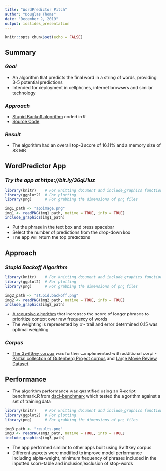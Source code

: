 ```yaml
---
title: "WordPredictor Pitch"
author: "Douglas Thoms"
date: "December 9, 2019"
output: ioslides_presentation
---
```


```r
knitr::opts_chunk$set(echo = FALSE)
```

## Summary

### *Goal*
- An algorithm that predicts the final word in a string of words, providing 3-5 potential 
predictions  
- Intended for deployment in cellphones, internet browsers and similar technology

### *Approach*
- [Stupid Backoff algorithm](https://www.aclweb.org/anthology/D07-1090.pdf) coded in R 
- [Source Code](https://github.com/douglas-thoms/Coursera/tree/master/Johns.Hopkins.Data.Science.Specialization/NLP.project/R.Project)

### *Result*
- The algorithm had an overall top-3 score of 16.11% and a memory size of 83 MB

## WordPredictor App
### *Try the app at https://bit.ly/36qU1uz *
```r
library(knitr)    # For knitting document and include_graphics function
library(ggplot2)  # For plotting
library(png)      # For grabbing the dimensions of png files

img1_path <- "appimage.png"
img1 <- readPNG(img1_path, native = TRUE, info = TRUE)
include_graphics(img1_path)

```  

- Put the  phrase in the text box and press spacebar
- Select the number of predictions from the drop-down box
- The app will return the top predictions


## Approach
### *Stupid Backoff Algorithm*  
```r
library(knitr)    # For knitting document and include_graphics function
library(ggplot2)  # For plotting
library(png)      # For grabbing the dimensions of png files

img2_path <- "stupid.backoff.png"
img2 <- readPNG(img2_path, native = TRUE, info = TRUE)
include_graphics(img2_path)

```  

- [A recursive algorithm](https://www.aclweb.org/anthology/D07-1090.pdf) that increases the score of longer phrases to prioritize context over raw frequency of words  
- The weighting is represented by $\alpha$ - trail and error determined 0.15
was optimal weighting 

### *Corpus*
- [The Swiftkey corpus](https://d396qusza40orc.cloudfront.net/dsscapstone/dataset/Coursera-SwiftKey.zip) was further complemented with additional corpi - [Partial collection of Gutenberg Project corpus](https://web.eecs.umich.edu/~lahiri/gutenberg_dataset.html) and [Large Movie Review Dataset](https://ai.stanford.edu/~amaas/data/sentiment/). 

## Performance
- The algorithm performance was quantified using an R-script benchmark.R from [dsci-benchmark](https://github.com/hfoffani/dsci-benchmark) which tested the 
algorithm against a set of training data

```r
library(knitr)    # For knitting document and include_graphics function
library(ggplot2)  # For plotting
library(png)      # For grabbing the dimensions of png files

img3_path <- "results.png"
img3 <- readPNG(img3_path, native = TRUE, info = TRUE)
include_graphics(img3_path)

```  

- The app performed similar to other apps built using Swiftkey corpus
- Different aspects were modified to improve model performance including 
alpha-weight, minimum frequency of phrases included in the inputted score-table 
and inclusion/exclusion of stop-words


